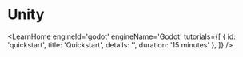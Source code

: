 
# Unity

<LearnHome
    engineId='godot'
    engineName='Godot'
    tutorials={[
        { id: 'quickstart', title: 'Quickstart', details: '', duration: '15 minutes' },
    ]} />
